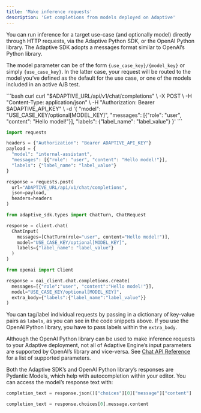 ```yaml
---
title: 'Make inference requests'
description: 'Get completions from models deployed on Adaptive'
---
```

You can run inference for a target use-case (and optionally model) directly through HTTP requests, via the Adaptive Python SDK, or the OpenAI Python library.
The Adaptive SDK adopts a messages format similar to OpenAI’s Python library.

The model parameter can be of the form `{use_case_key}/{model_key}` or simply `{use_case_key}`.
In the latter case, your request will be routed to the model you’ve defined as the default for the use case, or one of the models included in an active A/B test.

<CodeGroup>
```bash curl
curl "$ADAPTIVE_URL/api/v1/chat/completions" \
  -X POST \
  -H "Content-Type: application/json" \
  -H "Authorization: Bearer $ADAPTIVE_API_KEY" \
  -d '{
     "model": "USE_CASE_KEY/optional[MODEL_KEY]",
     "messages": [{"role": "user", "content": "Hello model!"}],
     "labels": {"label_name": "label_value"}
  }'
```

```python requests
import requests 

headers = {"Authorization": "Bearer ADAPTIVE_API_KEY"}
payload = { 
  "model": "internal-assistant",
  "messages": [{"role": "user", "content": "Hello model!"}],
  "labels": {"label_name": "label_value"}
}

response = requests.post(
  url="ADAPTIVE_URL/api/v1/chat/completions",
  json=payload,
  headers=headers
)
```

```python Adaptive SDK
from adaptive_sdk.types import ChatTurn, ChatRequest

response = client.chat(
  ChatInput(
    messages=[ChatTurn(role="user", content="Hello model!")],
    model="USE_CASE_KEY/optional[MODEL_KEY]",
    labels={"label_name": "label_value"}
  )
)
```

```python OpenAI Python
from openai import Client

response = oai_client.chat.completions.create(
  messages=[{"role":"user", "content":"Hello model!"}],
  model="USE_CASE_KEY/optional[MODEL_KEY]",
  extra_body={"labels":{"label_name":"label_value"}}
)
```
</CodeGroup>


You can tag/label individual requests by passing in a dictionary of key-value pairs as `labels`,
as you can see in the code snippets above. If you use the OpenAI Python library, you have to pass labels
within the `extra_body`. 

Although the OpenAI Python library can be used to make inference requests to your Adaptive deployment,
not all of Adaptive Engine’s input parameters are supported by OpenAI’s library and vice-versa.
See [Chat API Reference](/api-reference/completions/post-apiv1chatcompletions) for a list of supported parameters.

 
Both the Adaptive SDK’s and OpenAI Python library’s responses are Pydantic Models, which help with autocompletion within your editor. 
You can access the model’s response text with:
<CodeGroup>
```python requests
completion_text = response.json()["choices"][0]["message"]["content"]
```

```python Adaptive SDK / OpenAI Python
completion_text = response.choices[0].message.content
```
</CodeGroup>
